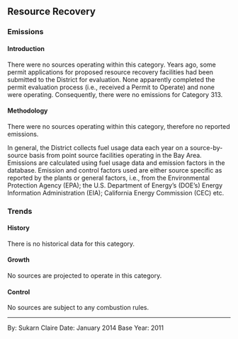 ## Resource Recovery

### Emissions

#### Introduction {-}

There were no sources operating within this category. Years ago, some permit applications for proposed resource recovery facilities had been submitted to the District for evaluation. None apparently completed the permit evaluation process (i.e., received a Permit to Operate) and none were operating. Consequently, there were no emissions for Category 313.

#### Methodology {-}

There were no sources operating within this category, therefore no reported emissions.

In general, the District collects fuel usage data each year on a source-by-source basis from point source facilities operating in the Bay Area. Emissions are calculated using fuel usage data and emission factors in the database. Emission and control factors used are either source specific as reported by the plants or general factors, i.e., from the Environmental Protection Agency (EPA); the U.S. Department of Energy’s (DOE’s) Energy Information Administration (EIA); California Energy Commission (CEC) etc.

### Trends

#### History {-}

There is no historical data for this category.

#### Growth {-}

No sources are projected to operate in this category.

#### Control {-}

No sources are subject to any combustion rules.

***

By: Sukarn Claire 
Date: January 2014 
Base Year: 2011
